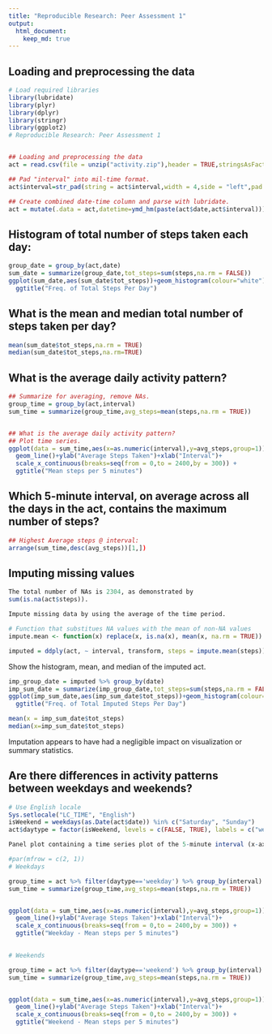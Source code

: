 ```yaml
---
title: "Reproducible Research: Peer Assessment 1"
output: 
  html_document:
    keep_md: true
---
```

  

## Loading and preprocessing the data
```r
# Load required libraries
library(lubridate)
library(plyr)
library(dplyr)
library(stringr)
library(ggplot2)
# Reproducible Research: Peer Assessment 1


## Loading and preprocessing the data
act = read.csv(file = unzip("activity.zip"),header = TRUE,stringsAsFactors=FALSE)

## Pad "interval" into mil-time format. 
act$interval=str_pad(string = act$interval,width = 4,side = "left",pad = 0)

## Create combined date-time column and parse with lubridate.
act = mutate(.data = act,datetime=ymd_hm(paste(act$date,act$interval)))
```

## Histogram of total number of steps taken each day:
```r
group_date = group_by(act,date)
sum_date = summarize(group_date,tot_steps=sum(steps,na.rm = FALSE))
ggplot(sum_date,aes(sum_date$tot_steps))+geom_histogram(colour="white")+ ylab("Frequency")+xlab("Total Steps Per Day")+
  ggtitle("Freq. of Total Steps Per Day")
```


## What is the mean and median total number of steps taken per day?
```r
mean(sum_date$tot_steps,na.rm = TRUE)
median(sum_date$tot_steps,na.rm=TRUE)
```


## What is the average daily activity pattern?
```r
## Summarize for averaging, remove NAs.
group_time = group_by(act,interval)
sum_time = summarize(group_time,avg_steps=mean(steps,na.rm = TRUE))


## What is the average daily activity pattern?
## Plot time series.
ggplot(data = sum_time,aes(x=as.numeric(interval),y=avg_steps,group=1))+
  geom_line()+ylab("Average Steps Taken")+xlab("Interval")+
  scale_x_continuous(breaks=seq(from = 0,to = 2400,by = 300)) + 
  ggtitle("Mean steps per 5 minutes")

```

## Which 5-minute interval, on average across all the days in the act, contains the maximum number of steps?

```r
## Highest Average steps @ interval:
arrange(sum_time,desc(avg_steps))[1,])
```


## Imputing missing values
```r
The total number of NAs is 2304, as demonstrated by 
sum(is.na(act$steps)).

Impute missing data by using the average of the time period.

# Function that substitues NA values with the mean of non-NA values
impute.mean <- function(x) replace(x, is.na(x), mean(x, na.rm = TRUE))

imputed = ddply(act, ~ interval, transform, steps = impute.mean(steps))

```

Show the histogram, mean, and median of the imputed act.

```r
imp_group_date = imputed %>% group_by(date)
imp_sum_date = summarize(imp_group_date,tot_steps=sum(steps,na.rm = FALSE))
ggplot(imp_sum_date,aes(imp_sum_date$tot_steps))+geom_histogram(colour="white")+ ylab("Frequency")+xlab("Total Steps Per Day")+
  ggtitle("Freq. of Total Imputed Steps Per Day")

mean(x = imp_sum_date$tot_steps)
median(x=imp_sum_date$tot_steps)
```

Imputation appears to have had a negligible impact on visualization or summary statistics.

## Are there differences in activity patterns between weekdays and weekends?

```r
# Use English locale
Sys.setlocale("LC_TIME", "English")
isWeekend = weekdays(as.Date(act$date)) %in% c("Saturday", "Sunday")
act$daytype = factor(isWeekend, levels = c(FALSE, TRUE), labels = c("weekday", "weekend"))

Panel plot containing a time series plot of the 5-minute interval (x-axis) and the average number of steps taken, averaged across all weekday days or weekend days (y-axis):

#par(mfrow = c(2, 1))
# Weekdays

group_time = act %>% filter(daytype=='weekday') %>% group_by(interval)
sum_time = summarize(group_time,avg_steps=mean(steps,na.rm = TRUE))


ggplot(data = sum_time,aes(x=as.numeric(interval),y=avg_steps,group=1))+
  geom_line()+ylab("Average Steps Taken")+xlab("Interval")+
  scale_x_continuous(breaks=seq(from = 0,to = 2400,by = 300)) + 
  ggtitle("Weekday - Mean steps per 5 minutes")
  

# Weekends 

group_time = act %>% filter(daytype=='weekend') %>% group_by(interval)
sum_time = summarize(group_time,avg_steps=mean(steps,na.rm = TRUE))


ggplot(data = sum_time,aes(x=as.numeric(interval),y=avg_steps,group=1))+
  geom_line()+ylab("Average Steps Taken")+xlab("Interval")+
  scale_x_continuous(breaks=seq(from = 0,to = 2400,by = 300)) + 
  ggtitle("Weekend - Mean steps per 5 minutes")
  
```

